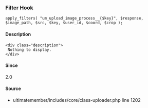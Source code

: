 
<UMBreadCrumb type="filter"/>

### Filter Hook    
    
```
apply_filters( "um_upload_image_process__{$key}", $response, $image_path, $src, $key, $user_id, $coord, $crop );
```

#### Description
    <div class="description">
     Nothing to display.
    </div>

#### Since
<div class="description">
2.0
</div>

#### Source
  - <Link href="https://github.com/ultimatemember/ultimatemember/tree/2.5.0/includes/core/class-uploader.php#L1202">ultimatemember/includes/core/class-uploader.php</Link> <Link href="https://github.com/ultimatemember/ultimatemember/tree/2.5.0/includes/core/class-uploader.php#L1202">line 1202</Link>

